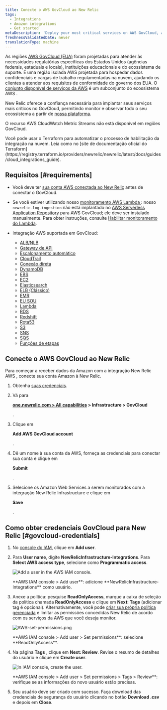 ```yaml
---
title: Conecte o AWS GovCloud ao New Relic
tags:
  - Integrations
  - Amazon integrations
  - Get started
metaDescription: 'Deploy your most critical services on AWS GovCloud, and monitor your entire infrastructure with New Relic.'
freshnessValidatedDate: never
translationType: machine
---
```





As regiões [AWS GovCloud (EUA)](https://aws.amazon.com/govcloud-us/) foram projetadas para atender às necessidades regulatórias específicas dos Estados Unidos (agências federais, estaduais e locais), instituições educacionais e do ecossistema de suporte. É uma região isolada AWS projetada para hospedar dados confidenciais e cargas de trabalho regulamentadas na nuvem, ajudando os clientes a atender aos requisitos de conformidade do governo dos EUA. O [conjunto disponível de serviços da AWS](https://aws.amazon.com/govcloud-us/details/) é um subconjunto do ecossistema AWS .

New Relic oferece a confiança necessária para implantar seus serviços mais críticos no GovCloud, permitindo monitor e observar todo o seu ecossistema a partir de [nossa plataforma](/docs/new-relic-one/use-new-relic-one/get-started/introduction-new-relic-one).

O recurso AWS CloudWatch Metric Streams não está disponível em regiões GovCloud.

<Callout variant="tip">
  Você pode usar o Terraform para automatizar o processo de habilitação da integração na nuvem. Leia como no [site de documentação oficial do Terraform](https://registry.terraform.io/providers/newrelic/newrelic/latest/docs/guides/cloud_integrations_guide).
</Callout>

## Requisitos [#requirements]

* Você deve ter [sua conta AWS conectada ao New Relic](/docs/integrations/amazon-integrations/get-started/connect-aws-infrastructure) antes de conectar o GovCloud.

* Se você estiver utilizando nosso [monitoramento AWS Lambda ](/docs/serverless-function-monitoring/aws-lambda-monitoring/get-started/introduction-new-relic-monitoring-aws-lambda): nosso `newrelic-log-ingestion` não está implantado no [AWS Serverless Application Repository](https://aws.amazon.com/serverless/serverlessrepo/) para AWS GovCloud; ele deve ser instalado manualmente. Para obter instruções, consulte [Habilitar monitoramento do Lambda](/docs/serverless-function-monitoring/aws-lambda-monitoring/get-started/enable-new-relic-monitoring-aws-lambda#connect-aws).

* Integração AWS suportada em GovCloud:

  * [ALB/NLB](/docs/integrations/amazon-integrations/aws-integrations-list/aws-albnlb-monitoring-integration)
  * [Gateway de API](/docs/integrations/amazon-integrations/aws-integrations-list/aws-api-gateway-monitoring-integration)
  * [Escalonamento automático](/docs/integrations/amazon-integrations/aws-integrations-list/aws-auto-scaling-monitoring-integration)
  * [CloudTrail](/docs/integrations/amazon-integrations/aws-integrations-list/aws-cloudtrail-monitoring-integration)
  * [Conexão direta](/docs/integrations/amazon-integrations/aws-integrations-list/aws-direct-connect-monitoring-integration)
  * [DynamoDB](/docs/integrations/amazon-integrations/aws-integrations-list/aws-dynamodb-monitoring-integration)
  * [EBS](/docs/integrations/amazon-integrations/aws-integrations-list/aws-ebs-monitoring-integration)
  * [EC2](/docs/integrations/amazon-integrations/aws-integrations-list/aws-ec2-monitoring-integration)
  * [Elasticsearch](/docs/integrations/amazon-integrations/aws-integrations-list/aws-elasticsearch-monitoring-integration)
  * [ELB (Clássico)](/docs/integrations/amazon-integrations/aws-integrations-list/aws-elb-classic-monitoring-integration)
  * [EMR](/docs/integrations/amazon-integrations/aws-integrations-list/aws-emr-monitoring-integration)
  * [EU SOU](/docs/integrations/amazon-integrations/aws-integrations-list/aws-iam-monitoring-integration)
  * [Lambda](/docs/integrations/amazon-integrations/aws-integrations-list/aws-lambda-monitoring-integration)
  * [RDS](/docs/integrations/amazon-integrations/aws-integrations-list/aws-rds-monitoring-integration)
  * [Redshift](/docs/integrations/amazon-integrations/aws-integrations-list/aws-redshift-integration)
  * [Rota53](/docs/integrations/amazon-integrations/aws-integrations-list/aws-route-53-monitoring-integration)
  * [S3](/docs/integrations/amazon-integrations/aws-integrations-list/aws-s3-monitoring-integration)
  * [SNS](/docs/integrations/amazon-integrations/aws-integrations-list/aws-sns-monitoring-integration)
  * [SQS](/docs/integrations/amazon-integrations/aws-integrations-list/aws-sqs-monitoring-integration)
  * [Funções de etapas](/docs/integrations/amazon-integrations/aws-integrations-list/aws-step-functions-monitoring-integration)

## Conecte o AWS GovCloud ao New Relic

Para começar a receber dados da Amazon com a integração New Relic AWS , conecte sua conta Amazon à New Relic.

1. Obtenha [suas credenciais](#govcloud-credentials).

2. Vá para

   <DoNotTranslate>**[one.newrelic.com > All capabilities](https://one.newrelic.com/all-capabilities) > Infrastructure > GovCloud**</DoNotTranslate>

   .

3. Clique em

   <DoNotTranslate>**Add AWS GovCloud account**</DoNotTranslate>

   .

4. Dê um nome à sua conta da AWS, forneça as credenciais para conectar sua conta e clique em

   <DoNotTranslate>**Submit**</DoNotTranslate>

   .

5. Selecione os Amazon Web Services a serem monitorados com a integração New Relic Infrastructure e clique em

   <DoNotTranslate>**Save**</DoNotTranslate>

   .

## Como obter credenciais GovCloud para New Relic [#govcloud-credentials]

1. No [console do IAM](https://console.amazonaws-us-gov.com/iam/home#/users), clique em <DoNotTranslate>**Add user**</DoNotTranslate>.

2. Para <DoNotTranslate>**User name**</DoNotTranslate>, digite <DoNotTranslate>**NewRelicInfrastructure-Integrations**</DoNotTranslate>. Para <DoNotTranslate>**Select AWS access type**</DoNotTranslate>, selecione como <DoNotTranslate>**Programmatic access**</DoNotTranslate>.

   <img
     title="AWS-add-user.png"
     alt="Add a user in the AWS IAM console."
     src={infrastructureAwsAddUser}
   />

   <figcaption>
     <DoNotTranslate>**AWS IAM console > Add user**</DoNotTranslate>: adicione <DoNotTranslate>**NewRelicInfrastructure-Integrations**</DoNotTranslate> como usuário.
   </figcaption>

3. Anexe a política: pesquise <DoNotTranslate>**ReadOnlyAccess**</DoNotTranslate>, marque a caixa de seleção da política chamada <DoNotTranslate>**ReadOnlyAccess**</DoNotTranslate> e clique em <DoNotTranslate>**Next: Tags**</DoNotTranslate> (adicionar tag é opcional). Alternativamente, você pode [criar sua própria política gerenciada](/docs/integrations/amazon-integrations/getting-started/integrations-managed-policies) e limitar as permissões concedidas New Relic de acordo com os serviços da AWS que você deseja monitor.

   <img
     title="AWS-set-permissions.png"
     alt="AWS-set-permissions.png"
     src={infrastructureAwsSetPermissions}
   />

   <figcaption>
     <DoNotTranslate>**AWS IAM console > Add user > Set permissions**</DoNotTranslate>: selecione <DoNotTranslate>**ReadOnlyAccess**</DoNotTranslate>.
   </figcaption>

4. Na página <DoNotTranslate>**Tags**</DoNotTranslate> , clique em <DoNotTranslate>**Next: Review**</DoNotTranslate>. Revise o resumo de detalhes do usuário e clique em <DoNotTranslate>**Create user**</DoNotTranslate>.

   <img
     title="AWS-create-user.png"
     alt="In IAM console, create the user."
     src={infrastructureAwsCreateUser}
   />

   <figcaption>
     <DoNotTranslate>**AWS IAM console > Add user > Set permissions > Tags > Review**</DoNotTranslate>: verifique se as informações do novo usuário estão precisas.
   </figcaption>

5. Seu usuário deve ser criado com sucesso. Faça download das credenciais de segurança do usuário clicando no botão <DoNotTranslate>**Download .csv**</DoNotTranslate> e depois em <DoNotTranslate>**Close**</DoNotTranslate>.